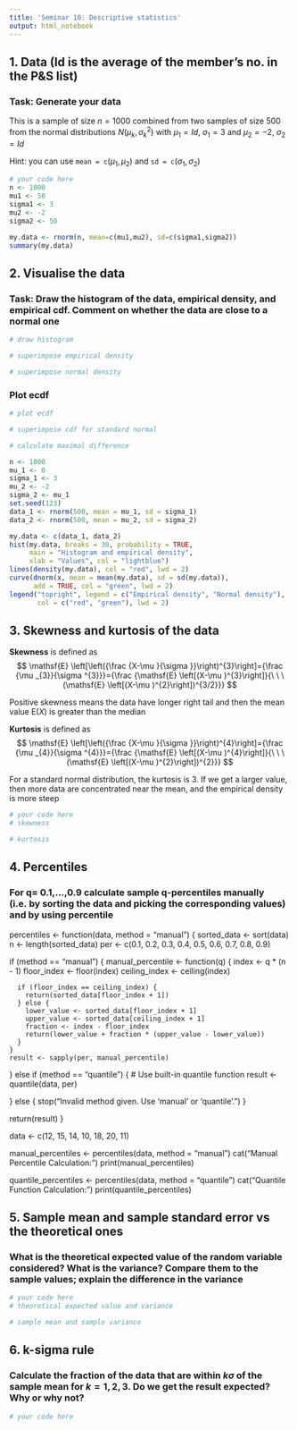 ---
title: 'Seminar 10: Descriptive statistics'
output: html_notebook
---

## 1. Data (Id is the average of the member's no. in the P&S list)

### Task: Generate your data

This is a sample of size $n=1000$ combined from two samples of size $500$ from the normal distributions $N(\mu_k,\sigma_k^2)$ with $\mu_1 = Id$, $\sigma_1 = 3$ and $\mu_2 = -2$, $\sigma_2 = Id$

Hint: you can use $\texttt{mean = c}(\mu_1,\mu_2)$ and $\texttt{sd = c}(\sigma_1,\sigma_2)$

```{r}
# your code here
n <- 1000
mu1 <- 50
sigma1 <- 3
mu2 <- -2
sigma2 <- 50

my.data <- rnorm(n, mean=c(mu1,mu2), sd=c(sigma1,sigma2))
summary(my.data)
```

## 2. Visualise the data

### Task: Draw the histogram of the data, empirical density, and empirical cdf. Comment on whether the data are close to a normal one

```{r}
# draw histogram

# superimpose empirical density

# superimpose normal density

```

### Plot ecdf

```{r}
# plot ecdf

# superimpose cdf for standard normal

# calculate maximal difference

n <- 1000
mu_1 <- 0
sigma_1 <- 3
mu_2 <- -2
sigma_2 <- mu_1
set.seed(123)
data_1 <- rnorm(500, mean = mu_1, sd = sigma_1)
data_2 <- rnorm(500, mean = mu_2, sd = sigma_2)

my.data <- c(data_1, data_2)
hist(my.data, breaks = 30, probability = TRUE, 
     main = "Histogram and empirical density", 
     xlab = "Values", col = "lightblue")
lines(density(my.data), col = "red", lwd = 2)
curve(dnorm(x, mean = mean(my.data), sd = sd(my.data)), 
      add = TRUE, col = "green", lwd = 2)
legend("topright", legend = c("Empirical density", "Normal density"), 
       col = c("red", "green"), lwd = 2)

```

## 3. Skewness and kurtosis of the data

**Skewness** is defined as $$
  \mathsf{E} \left[\left({\frac {X-\mu }{\sigma }}\right)^{3}\right]={\frac {\mu _{3}}{\sigma ^{3}}}={\frac {\mathsf{E} \left[(X-\mu )^{3}\right]}{\ \ \ (\mathsf{E} \left[(X-\mu )^{2}\right])^{3/2}}}
$$

Positive skewness means the data have longer right tail and then the mean value $\mathsf{E}(X)$ is greater than the median

**Kurtosis** is defined as $$
  \mathsf{E} \left[\left({\frac {X-\mu }{\sigma }}\right)^{4}\right]={\frac {\mu _{4}}{\sigma ^{4}}}={\frac {\mathsf{E} \left[(X-\mu )^{4}\right]}{\ \ \ (\mathsf{E} \left[(X-\mu )^{2}\right])^{2}}}
$$

For a standard normal distribution, the kurtosis is $3$. If we get a larger value, then more data are concentrated near the mean, and the empirical density is more steep

```{r}
# your code here
# skewness

# kurtosis

```

## 4. Percentiles

### For q= 0.1,...,0.9 calculate sample q-percentiles manually (i.e. by sorting the data and picking the corresponding values) and by using percentile


percentiles <- function(data, method = "manual") {
  sorted_data <- sort(data)
  n <- length(sorted_data)
  per <- c(0.1, 0.2, 0.3, 0.4, 0.5, 0.6, 0.7, 0.8, 0.9)
  
  if (method == "manual") {
    manual_percentile <- function(q) {
      index <- q * (n - 1)
      floor_index <- floor(index)
      ceiling_index <- ceiling(index)
      
      if (floor_index == ceiling_index) {
        return(sorted_data[floor_index + 1])
      } else {
        lower_value <- sorted_data[floor_index + 1]
        upper_value <- sorted_data[ceiling_index + 1]
        fraction <- index - floor_index
        return(lower_value + fraction * (upper_value - lower_value))
      }
    }
    result <- sapply(per, manual_percentile)
    
  } else if (method == "quantile") {
    # Use built-in quantile function
    result <- quantile(data, per)
    
  } else {
    stop("Invalid method given. Use 'manual' or 'quantile'.")
  }
  
  return(result)
}

data <- c(12, 15, 14, 10, 18, 20, 11)

manual_percentiles <- percentiles(data, method = "manual")
cat("Manual Percentile Calculation:\n")
print(manual_percentiles)

quantile_percentiles <- percentiles(data, method = "quantile")
cat("Quantile Function Calculation:\n")
print(quantile_percentiles)

## 5. Sample mean and sample standard error vs the theoretical ones

### What is the theoretical expected value of the random variable considered? What is the variance? Compare them to the sample values; explain the difference in the variance

```{r}
# your code here
# theoretical expected value and variance

# sample mean and sample variance

```

## 6. k-sigma rule

### Calculate the fraction of the data that are within $k\sigma$ of the sample mean for $k=1,2,3$. Do we get the result expected? Why or why not?

```{r}
# your code here

```
